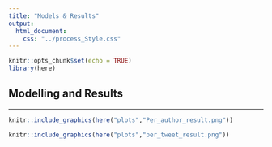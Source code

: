 ```yaml
---
title: "Models & Results"
output: 
  html_document:
    css: "../process_Style.css"
---
```



```r
knitr::opts_chunk$set(echo = TRUE)
library(here)
```

<style>
body {
text-align: justify}
</style>

<div class="bodyRmdContent">
## Modelling and Results
***

```r
knitr::include_graphics(here("plots","Per_author_result.png"))
```

```r
knitr::include_graphics(here("plots","per_tweet_result.png"))
```


</div>

